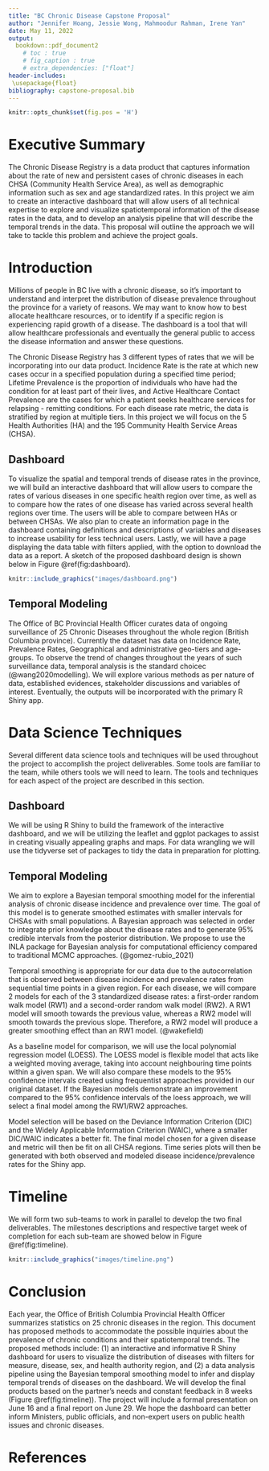 ```yaml
---
title: "BC Chronic Disease Capstone Proposal"
author: "Jennifer Hoang, Jessie Wong, Mahmoodur Rahman, Irene Yan"
date: May 11, 2022
output: 
  bookdown::pdf_document2
    # toc : true
    # fig_caption : true
    # extra_dependencies: ["float"]
header-includes:
 \usepackage{float}
bibliography: capstone-proposal.bib
---
```


```r
knitr::opts_chunk$set(fig.pos = 'H')
```
\newpage

# Executive Summary 
The Chronic Disease Registry is a data product that captures information about the 
rate of new and persistent cases of chronic diseases in each CHSA (Community Health Service Area), 
as well as demographic information such as sex and age standardized rates.
In this project we aim to create an interactive dashboard that will allow users 
of all technical expertise to explore and visualize spatiotemporal information of the disease rates in the data,
and to develop an analysis pipeline that will describe the temporal trends in the data. 
This proposal will outline the approach we will take to tackle this problem and achieve the project goals.

\newpage

# Introduction 
Millions of people in BC live with a chronic disease, so it's important to understand 
and interpret the distribution of disease prevalence throughout the province for a variety of reasons.
We may want to know how to best allocate healthcare resources, 
or to identify if a specific region is experiencing rapid growth of a disease. 
The dashboard is a tool that will allow healthcare professionals 
and eventually the general public to access the disease information and answer these questions.  

The Chronic Disease Registry has 3 different types of rates that we will be incorporating into our data product.
Incidence Rate is the rate at which new cases occur in a specified population during a specified time period;
Lifetime Prevalence is the proportion of individuals who have had the condition for at least part of their lives, 
and Active Healthcare Contact Prevalence are the cases for which a patient seeks healthcare services for relapsing - remitting conditions. 
For each disease rate metric, the data is stratified by region at multiple tiers. 
In this project we will focus on the 5 Health Authorities (HA) and the 195 Community Health Service Areas (CHSA).

## Dashboard
To visualize the spatial and temporal trends of disease rates in the province, 
we will build an interactive dashboard that will allow users to compare 
the rates of various diseases in one specific health region over time,
as well as to compare how the rates of one disease has varied across several health regions over time. 
The users will be able to compare between HAs or between CHSAs.
We also plan to create an information page in the dashboard 
containing definitions and descriptions of variables and diseases to increase usability for less technical users. 
Lastly, we will have a page displaying the data table with filters applied, 
with the option to download the data as a report.
A sketch of the proposed dashboard design is shown below in Figure \@ref(fig:dashboard).

``` r
knitr::include_graphics("images/dashboard.png")
```

## Temporal Modeling
The Office of BC Provincial Health Officer curates data of ongoing surveillance of 25 Chronic Diseases 
throughout the whole region (British Columbia province). 
Currently the dataset has data on Incidence Rate, Prevalence Rates, Geographical and administrative geo-tiers and age-groups. 
To observe the trend of changes throughout the years of such surveillance data, 
temporal analysis is the standard choicec (@wang2020modelling). 
We will explore various methods as per nature of data, established evidences, stakeholder discussions and variables of interest. 
Eventually, the outputs will be incorporated with the primary R Shiny app. 

# Data Science Techniques
Several different data science tools and techniques will be used throughout the project to accomplish the project deliverables. 
Some tools are familiar to the team, while others tools we will need to learn. 
The tools and techniques for each aspect of the project are described in this section.

## Dashboard
We will be using R Shiny to build the framework of the interactive dashboard, 
and we will be utilizing the leaflet and ggplot packages to assist in creating visually appealing graphs and maps. 
For data wrangling we will use the tidyverse set of packages to tidy the data in preparation for plotting.    

## Temporal Modeling
We aim to explore a Bayesian temporal smoothing model for the inferential analysis 
of chronic disease incidence and prevalence over time. The goal of this model is
to generate smoothed estimates with smaller intervals for CHSAs with small populations.
A Bayesian approach was selected in order to integrate prior knowledge 
about the disease rates and to generate 95% credible intervals from the posterior distribution. 
We propose to use the INLA package for Bayesian analysis for computational efficiency 
compared to traditional MCMC approaches. (@gomez-rubio_2021) 

Temporal smoothing is appropriate for our data due to the autocorrelation 
that is observed between disease incidence and prevalence rates
from sequential time points in a given region.
For each disease, we will compare 2 models for each of the 
3 standardized disease rates: a first-order random walk model (RW1) 
and a second-order random walk model (RW2).
A RW1 model will smooth towards the previous value,
whereas a RW2 model will smooth towards the previous slope. 
Therefore, a RW2 model will produce a greater smoothing effect than an RW1 model. (@wakefield)

As a baseline model for comparison, we will use the local polynomial regression model (LOESS). 
The LOESS model is flexible model that acts like a weighted moving average, 
taking into account neighbouring time points within a given span.
We will also compare these models to the 95% confidence intervals 
created using frequentist approaches provided in our original dataset.
If the Bayesian models demonstrate an improvement compared to the
95% confidence intervals of the loess approach,
we will select a final model among the RW1/RW2 approaches.

Model selection will be based on the Deviance Information Criterion (DIC) 
and the Widely Applicable Information Criterion (WAIC), 
where a smaller DIC/WAIC indicates a better fit. 
The final model chosen for a given disease and metric will then be fit 
on all CHSA regions. Time series plots will then be generated with
both observed and modeled disease incidence/prevalence rates for the Shiny app.

# Timeline

We will form two sub-teams to work in parallel to develop the two final deliverables. 
The milestones descriptions and respective target week of completion for each sub-team are showed below in Figure  \@ref(fig:timeline).

``` r
knitr::include_graphics("images/timeline.png")
```

# Conclusion
Each year, the Office of British Columbia Provincial Health Officer summarizes statistics on 25 chronic diseases in the region. This document has proposed methods to accommodate the possible inquiries about the prevalence of chronic conditions and their spatiotemporal trends. The proposed methods include: (1) an interactive and informative R Shiny dashboard for users to visualize the distribution of diseases with filters for measure, disease, sex, and health authority region, and (2) a data analysis pipeline using the Bayesian temporal smoothing model to infer and display temporal trends of diseases on the dashboard. We will develop the final products based on the partner's needs and constant feedback in 8 weeks (Figure \@ref(fig:timeline)). The project will include a formal presentation on June 16 and a final report on June 29.  We hope the dashboard can better inform Ministers, public officials, and non-expert users on public health issues and chronic diseases.

# References